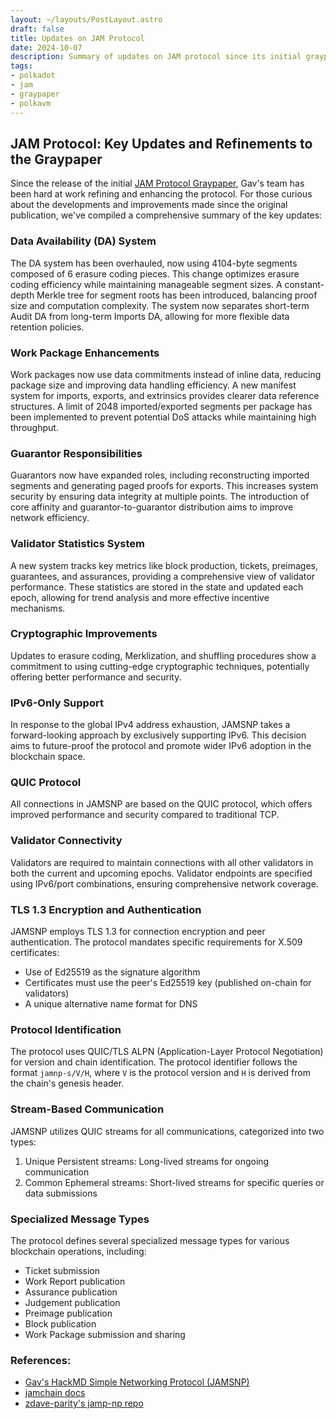 ```yaml
---
layout: ~/layouts/PostLayout.astro
draft: false
title: Updates on JAM Protocol
date: 2024-10-07
description: Summary of updates on JAM protocol since its initial graypaper release
tags:
- polkadot
- jam
- graypaper
- polkavm
---
```


## JAM Protocol: Key Updates and Refinements to the Graypaper

Since the release of the initial [JAM Protocol Graypaper](https://graypaper.com), Gav's team has
been hard at work refining and enhancing the protocol. For those curious about the developments
and improvements made since the original publication, we've compiled a comprehensive summary of
the key updates:

### Data Availability (DA) System
The DA system has been overhauled, now using 4104-byte segments
composed of 6 erasure coding pieces. This change optimizes erasure coding efficiency while
maintaining manageable segment sizes. A constant-depth Merkle tree for segment roots has been
introduced, balancing proof size and computation complexity. The system now separates short-term
Audit DA from long-term Imports DA, allowing for more flexible data retention policies.

### Work Package Enhancements
Work packages now use data commitments instead of inline data,
reducing package size and improving data handling efficiency. A new manifest system for imports,
exports, and extrinsics provides clearer data reference structures. A limit of 2048
imported/exported segments per package has been implemented to prevent potential DoS attacks while
maintaining high throughput.

### Guarantor Responsibilities
Guarantors now have expanded roles, including reconstructing
imported segments and generating paged proofs for exports. This increases system security by
ensuring data integrity at multiple points. The introduction of core affinity and
guarantor-to-guarantor distribution aims to improve network efficiency.

### Validator Statistics System
A new system tracks key metrics like block production, tickets,
preimages, guarantees, and assurances, providing a comprehensive view of validator performance.
These statistics are stored in the state and updated each epoch, allowing for trend analysis and
more effective incentive mechanisms.

### Cryptographic Improvements
Updates to erasure coding, Merklization, and shuffling procedures
show a commitment to using cutting-edge cryptographic techniques, potentially offering better
performance and security.

### IPv6-Only Support

In response to the global IPv4 address exhaustion, JAMSNP takes a forward-looking approach by
exclusively supporting IPv6. This decision aims to future-proof the protocol and promote wider
IPv6 adoption in the blockchain space.

### QUIC Protocol

All connections in JAMSNP are based on the QUIC protocol, which offers improved performance and
security compared to traditional TCP.

### Validator Connectivity

Validators are required to maintain connections with all other validators in both the current
and upcoming epochs. Validator endpoints are specified using IPv6/port combinations, ensuring
comprehensive network coverage.

### TLS 1.3 Encryption and Authentication

JAMSNP employs TLS 1.3 for connection encryption and peer authentication. The protocol mandates
specific requirements for X.509 certificates:

- Use of Ed25519 as the signature algorithm
- Certificates must use the peer's Ed25519 key (published on-chain for validators)
- A unique alternative name format for DNS

### Protocol Identification

The protocol uses QUIC/TLS ALPN (Application-Layer Protocol Negotiation) for version and chain
identification. The protocol identifier follows the format `jamnp-s/V/H`, where `V` is the protocol
version and `H` is derived from the chain's genesis header.

### Stream-Based Communication

JAMSNP utilizes QUIC streams for all communications, categorized into two types:

1. Unique Persistent streams: Long-lived streams for ongoing communication
2. Common Ephemeral streams: Short-lived streams for specific queries or data submissions

### Specialized Message Types

The protocol defines several specialized message types for various blockchain operations, including:

- Ticket submission
- Work Report publication
- Assurance publication
- Judgement publication
- Preimage publication
- Block publication
- Work Package submission and sharing

### References:
- [Gav's HackMD Simple Networking Protocol (JAMSNP)](https://hackmd.io/@polkadot/jamsnp)
- [jamchain docs](https://docs.jamcha.in/advanced/networking/SNP)
- [zdave-parity's jamp-np repo](https://github.com/zdave-parity/jam-np/blob/main/simple.md)

